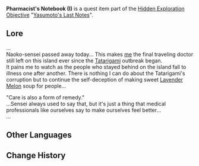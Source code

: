 {{Book Infobox
|image       = Book Letter.png
|type        = Quest Items
|description = Notes left by [[Yasumoto]]. They still smell strongly of [[Naku Weed]].
|source1     = On top of some crates in the small campsite, to the north-west of the [[Fort Fujitou]] waypoint.
|previous    = 
|next        = Pharmacist's Notebook (II)
}}
'''Pharmacist's Notebook (I)''' is a quest item part of the [[Hidden Exploration Objective]] "[[Yasumoto's Last Notes]]".

==Lore==
...<br />
Naoko-sensei passed away today... This makes [[Yasumoto|me]] the final traveling doctor still left on this island ever since the [[Tatarigami]] outbreak began.<br />
It pains me to watch as the people who stayed behind on the island fall to illness one after another. There is nothing I can do about the Tatarigami's corruption but to continue the self-deception of making sweet [[Lavender Melon]] soup for people...

"Care is also a form of remedy."<br />
...Sensei always used to say that, but it's just a thing that medical professionals like ourselves say to make ourselves feel better...<br />
...

==Other Languages==
{{Other Languages|default_hidden=1
|en      = Pharmacist's Notebook (I)
|zhs     = 药师的笔记本・一
|zhs_rm  = Yàoshī de Bǐjìběn: Yī
|zht     = 藥師的筆記本・一
|zht_rm  = Yàoshī de Bǐjìběn: Yī
<!-- |zh_tl   = Pharmacist's Notebook: I -->
|ja      = 薬師の手帳・一
|ja_rm   = Kusushi no Tenchou - Ichi
|ko      = 약사의 수첩・첫 번째
|ko_rm   = 
|es      = Nota del boticario (I)
|fr      = Carnet de pharmacien I
|ru      = Дневник травника (I)
|th      = สมุดบันทึกของเภสัชกร I
|th_rm   = Samut Banthuek khong Phesatcha Kon Neung
|vi      = Nhật Ký Dược Sư I
|de      = Notizbuch des Apothekers I
<!-- |de_tl   = Notebook of the Pharmacist I
|id      = Buku Catatan Apoteker (I) -->
<!-- |id_tl   = Pharmacist's Notebook (I) -->
|pt      = Caderno do Farmacêutico (I)
}}

==Change History==
{{Change History|2.0}}